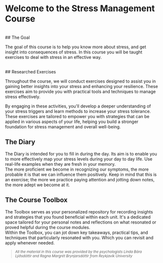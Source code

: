 

# Welcome to the Stress Management Course  
<br />
## The Goal

The goal of this course is to help you know more about stress, and get insight into consequences of stress. In this course you will be taught exercises to deal with stress in an effective way.

<br />
## Researched Exercises

Throughout the course, we will conduct exercises designed to assist you in gaining better insights into your stress and enhancing your resilience. These exercises aim to provide you with practical tools and techniques to manage stress effectively.

By engaging in these activities, you'll develop a deeper understanding of your stress triggers and learn methods to increase your stress tolerance. These exercises are tailored to empower you with strategies that can be applied in various aspects of your life, helping you build a stronger foundation for stress management and overall well-being.
<br />

## The Diary

The Diary is intended for you to fill in during the day. Its aim is to enable you to more effectively map your stress levels during your day to day life. Use real-life examples when they are fresh in your memory. 
<br />
The more proficient we become in recognizing our symptoms, the more probable it is that we can influence them positively.
Keep in mind that this is an exercise; the more we practice paying attention and jotting down notes, the more adept we become at it.
<br />

## The Course Toolbox
The Toolbox serves as your personalized repository for recording insights and strategies that you found beneficial within each unit. It's a dedicated space tailored for your personal notes and reflections on what resonated or proved helpful during the course modules.
<br />
Within the Toolbox, you can jot down key takeaways, practical tips, and techniques that particularly resonated with you. Which you can revisit and apply whenever needed.
<br />

<sub>

> *All the material in this course was provided by the psychologists Linda Bára Lýðsdóttir and Ragna Margrét Brynjarsdóttir from Reykjavík University*

</sub>

<TextareaInput title="How do you feel?" />